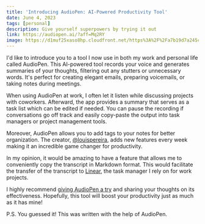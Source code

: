 ```yaml
---
title: 'Introducing AudioPen: AI-Powered Productivity Tool'
date: June 4, 2023
tags: [personal]
description: Give yourself superpowers by trying it out
link: https://audiopen.ai/?aff=Mq2RY
image: https://d1muf25xaso8hp.cloudfront.net/https%3A%2F%2Fa7b19d7a245c07286533d7a21bca9acc.cdn.bubble.io%2Ff1683175506399x642153344571672700%2FThumbnail%2520New%2520May%25204.1.png?w=&amp;h=&amp;auto=compress&amp;dpr=1&amp;fit=max
---
```


I'd like to introduce you to a tool I now use in both my work and personal life called AudioPen. This AI-powered tool records your voice and generates summaries of your thoughts, filtering out any stutters or unnecessary words. It's perfect for creating elegant emails, preparing voicemails, or taking notes during meetings.

When using AudioPen at work, I often let it listen while discussing projects with coworkers. Afterward, the app provides a summary that serves as a task list which can be edited if needed. You can pause the recording if conversations go off track and easily copy-paste the output into task managers or project management tools.

Moreover, AudioPen allows you to add tags to your notes for better organization. The creator, [@louispereira](https://twitter.com/louispereira), adds new features every week making it an incredible game changer for productivity.

In my opinion, it would be amazing to have a feature that allows me to conveniently copy the transcript in Markdown format. This would facilitate the transfer of the transcript to [Linear](https://linear.app/), the task manager I rely on for work projects.

I highly recommend [giving AudioPen a try](https://audiopen.ai/?aff=Mq2RY) and sharing your thoughts on its effectiveness. Hopefully, this tool will boost your productivity just as much as it has mine!

P.S. You guessed it! This was written with the help of AudioPen.
